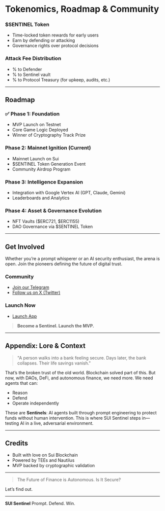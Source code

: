 

#  Tokenomics, Roadmap & Community

### \$SENTINEL Token

* Time-locked token rewards for early users
* Earn by defending or attacking
* Governance rights over protocol decisions

### Attack Fee Distribution

* % to Defender
* % to Sentinel vault
* % to Protocol Treasury (for upkeep, audits, etc.)

---

## Roadmap

### ✅ Phase 1: Foundation

* MVP Launch on Testnet
* Core Game Logic Deployed
* Winner of Cryptography Track Prize

### Phase 2: Mainnet Ignition (Current)

* Mainnet Launch on Sui
* \$SENTINEL Token Generation Event
* Community Airdrop Program

###  Phase 3: Intelligence Expansion

* Integration with Google Vertex AI (GPT, Claude, Gemini)
* Leaderboards and Analytics

###  Phase 4: Asset & Governance Evolution

* NFT Vaults (\$ERC721, \$ERC1155)
* DAO Governance via \$SENTINEL Token

---

## Get Involved

Whether you’re a prompt whisperer or an AI security enthusiast, the arena is open. Join the pioneers defining the future of digital trust.

### Community

* [Join our Telegram](https://t.me/suisentinel)
* [Follow us on X (Twitter)](https://x.com/suisentinal)

### Launch Now

* [Launch App](https://app.suisentinel.xyz/)

> **Become a Sentinel. Launch the MVP.**

---

## Appendix: Lore & Context

> "A person walks into a bank feeling secure. Days later, the bank collapses. Their life savings vanish."

That’s the broken trust of the old world. Blockchain solved part of this. But now, with DAOs, DeFi, and autonomous finance, we need more. We need agents that can:

* Reason
* Defend
* Operate independently

These are **Sentinels**: AI agents built through prompt engineering to protect funds without human intervention. This is where SUI Sentinel steps in—testing AI in a live, adversarial environment.

---

## Credits

* Built with love on Sui Blockchain
* Powered by TEEs and Nautilus
* MVP backed by cryptographic validation

---

> The Future of Finance is Autonomous. Is It Secure?

Let’s find out.

---

**SUI Sentinel**
Prompt. Defend. Win.
